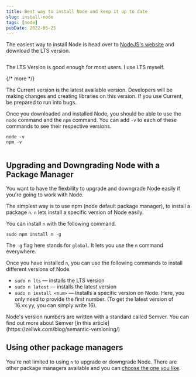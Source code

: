 ```yaml
---
title: Best way to install Node and keep it up to date
slug: install-node
tags: [node]
pubDate: 2022-05-25
---
```


The easiest way to install Node is head over to [NodeJS's website](https://nodejs.org/en/) and download the LTS version.

<Image src='/images/blog/node/lts.png' alt='' loading='lazy' />

The LTS Version is good enough for most users. I use LTS myself.

{/* more */}

The Current version is the latest available version. Developers will be making changes and creating libraries on this version. If you use Current, be prepared to run into bugs.

Once you downloaded and installed Node, you should be able to use the `node` command and the `npm` command. You can add `-v` to each of these commands to see their respective versions.

```shell
node -v
npm -v
```

<Image src='/images/blog/node/versions.png' alt='' loading='lazy' />

## Upgrading and Downgrading Node with a Package Manager

You want to have the flexbility to upgrade and downgrade Node easily if you're going to work with Node.

The simplest way is to use npm (node default package manager), to install a package `n`. `n` lets install a specific version of Node easily.

You can install `n` with the following command.

```shell
sudo npm install n -g
```

The `-g` flag here stands for `global`. It lets you use the `n` command everywhere.

Once you have installed `n`, you can use the following commands to install different versions of Node.

- `sudo n lts` — installs the LTS version
- `sudo n latest` — installs the latest version
- `sudo n install <num>` — Installs a specific version on Node. Here, you only need to provide the first number. (To get the latest version of 16.xx.yy, you can simply write 16).

<Callout>
  Node's version numbers are written with a standard called Semver. You can find
  out more about Semver [in this
  article](https://zellwk.com/blog/semantic-versioning/)
</Callout>

## Using other package managers

You're not limited to using `n` to upgrade or downgrade Node. There are other package managers available and you can [choose the one you like](https://nodejs.org/en/download/package-manager).
